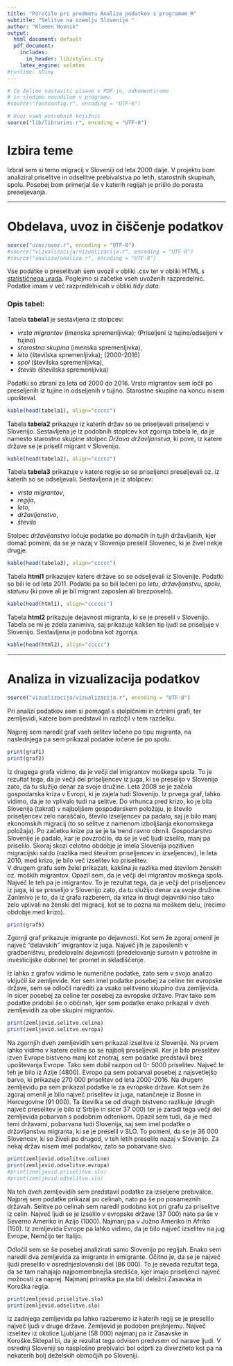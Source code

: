```yaml
---
title: "Poročilo pri predmetu Analiza podatkov s programom R"
subtitle: "Selitve na ozemlju Slovenije "
author: "Klemen Hovnik"
output:
  html_document: default
  pdf_document:
    includes:
      in_header: lib/styles.sty
    latex_engine: xelatex
#runtime: shiny
---
```


```r
# Če želimo nastaviti pisave v PDF-ju, odkomentiramo
# in sledimo navodilom v programu.
#source("fontconfig.r", encoding = "UTF-8")

# Uvoz vseh potrebnih knjižnic
source("lib/libraries.r", encoding = "UTF-8")

```

# Izbira teme

Izbral sem si temo migracij v Sloveniji od leta 2000 dalje.  V projektu bom analiziral priselitve in odselitve prebivalstva po letih, starostnih skupinah, spolu. Posebej bom primerjal še v katerih regijah je prišlo do porasta preseljevanja.


***

# Obdelava, uvoz in čiščenje podatkov

```r
source("uvoz/uvoz.r", encoding = "UTF-8")
#source("vizualizacija/vizualizacija.r", encoding = "UTF-8")
#source("analiza/analiza.r", encoding = "UTF-8")
```

Vse podatke o preselitvah sem uvozil v obliki .csv ter v obliki HTML s [statističnega urada](http://pxweb.stat.si/pxweb/Database/Dem_soc/Dem_soc.asp). Poglejmo si začetke vseh uvoženih razpredelnic.
Podatke imam v več razpredelnicah v obliki *tidy data*.

### Opis tabel:
Tabela **tabela1** je sestavljena iz stolpcev:

* *vrsta migrantov* (imenska spremenljivka); (Priseljeni iz tujine/odseljeni v tujino)
* *starostna skupina* (imenska spremenljivka),
* *leto* (številska spremenljivka); (2000-2016) 
* *spol* (številska spremenljivka),
* *število* (številska spremenljivka)

Podatki so zbrani za leta od 2000 do 2016. Vrsto migrantov sem ločil po preseljenih iz tujine in odseljenih v tujino. Starostne skupine na koncu nisem upošteval. 
```r
kable(head(tabela1), align="ccccc")
```

Tabela **tabela2** prikazuje iz katerih držav so se priseljevali priseljenci v Slovenijo. Sestavljena je iz podobnih stoplcev kot zgornja tabela le, da je namesto starostne skupine stolpec *Država državljanstva*, ki pove, iz katere države se je priselil migrant v Slovenijo.

```r
kable(head(tabela2), align="ccccc")
```

Tabela **tabela3** prikazuje v katere regije so se priseljenci preseljevali oz. iz katerih so se odseljevali. Sestavljena je iz stolpcev:

* *vrsta migrantov*,
* *regija*,
* *leto*,
* *državljanstvo*,
* *število* 

Stolpec *državljanstvo* ločuje podatke po domačih in tujih državljanih, kjer domač pomeni, da se je nazaj v Slovenijo preselil Slovenec, ki je živel nekje drugje.
```r
kable(head(tabela3), align="ccccc")
```

Tabela **html1** prikazujev katere države so se odseljevali iz Slovenije. Podatki so bili le od leta 2011. Podatki pa so bili ločeni po *letu*, *državljanstvu*, *spolu*, *statusu* (ki pove ali je bil migrant zaposlen ali brezposeln).
```r
kable(head(html1), align="cccccc")
```

Tabela **html2** prikazuje dejavnost migranta, ki se je preselil v Slovenijo. Tabela se mi je zdela zanimiva, saj prikazuje kakšen tip ljudi se priseljuje v Slovenijo. Sestavljena je podobna kot zgornja.

```r
kable(head(html2), align="ccccc")
```

***

# Analiza in vizualizacija podatkov

```r
source("vizualizacija/vizualizacija.r", encoding = "UTF-8")
```

Pri analizi podatkov sem si pomagal s stolpičnimi in črtnimi grafi, ter zemljevidi, katere bom predstavil in razložil v tem razdelku.


Najprej sem naredil graf vseh selitev ločene po tipu migranta, na naslednjega pa sem prikazal podatke ločene še po spolu.


```r
print(graf1)
print(graf2)

```


Iz drugega grafa vidimo, da je večji del imigrantov moškega spola. To je rezultat tega, da je večji del priseljencev iz juga, ki se preselijo v Slovenijo zato, da tu služijo denar za svoje družine. 
Leta 2008 se je začela gospodarska kriza v Evropi, ki je zajela tudi Slovenijo. Iz prvega graf, lahko vidimo, da je to vplivalo tudi na selitve. Do vrhunca pred krizo, ko je bila Slovenija (takrat) v najboljšem gospodarskem položaju, je število priseljencev zelo naraščalo, število izseljencev pa padalo, saj je bilo manj ekonomskih migracij (to so selitve z namenom izboljšanja ekonomskega položaja). Po začetku krize pa se je ta trend ravno obrnil. Gospodarstvo Slovenije je padalo, kar je povzročilo, da se je več ljudi izselilo, manj pa priselilo. 
Skoraj skozi celotno obdobje je imela Slovenija pozitiven migracijski saldo (razlika med številom priseljencev in izseljencev), le leta 2010, med krizo, je bilo več izselitev ko priselitev.  
V drugem grafu sem želel prikazati, kakšna je razlika med številom ženskih oz. moških migrantov. Opazil sem, da je večji del migrantov moškega spola. Največ le teh pa je imigrantov. To je rezultat tega, da je večji del priseljencev iz juga, ki se preselijo v Slovenijo zato, da tu služijo denar za svoje družine. Zanimivo je to, da iz grafa razberem, da kriza in drugi dejavniki niso tako zelo vplivali na ženski del migracij, kot se to pozna na moškem delu,  (recimo obdobje med krizo).

```r
print(graf5)
```

Zgornji graf prikazuje imigrante po dejavnosti. Kot sem že zgoraj omenil je največ "delavskih" imigrantov iz juga. Največ jih je zaposlenih v gradbeništvu, predelovalni dejavnosti (predelovanje surovin v potrošne in investicijske dobrine) ter promet in skladiščenje. 

Iz lahko z grafov vidimo le numerične podatke, zato sem v svojo analizo vključil še zemljevide. Ker sem imel podatke posebej za celine ter evropske države, sem se odločil narediti za vsako selitveno skupino dva zemljevida. In sicer posebej za celine ter posebej za evropske države. Prav tako sem podatke pridobil še o občinah, kjer sem podatke enako prikazal v dveh zemljevidih za obe skupini migrantov. 


```r
print(zemljevid.selitve.celine)
print(zemljevid.selitve.evropa)
```
Na zgornjih dveh zemljevidih sem prikazal izselitve iz Slovenije. Na prvem lahko vidimo v katere celine so se najbolj preseljevali. Ker je bilo preselitev izven Evrope bistveno manj kot znotraj, sem podatke predstavil brez upoštevanja Evrope. Tako sem dobil razpon od 0- 5000 priselitev. Največ le teh je bilo iz Azije (4800). Evropo pa sem pobarval posebej z najsvetlejšo barvo, ki prikazuje 270 000 priselitev od leta 2000-2016.
Na drugem zemljevidu pa sem prikazal podatke le za evropske države. Kot sem že zgoraj omenil je bilo največ priselitev iz juga, natančneje iz Bosne in Hercegovine (91 000). Ta številka se od drugih bistveno razlikuje (drugih največ preselitev je bilo iz Srbije in sicer 37 000) ter je zaradi tega večji del zemljevida pobarvan s podobnim odtenkom. Opazil sem tudi, da je med temi državami, pobarvana tudi Slovenija, saj sem imel podatke o državljanstvu migranta, ki se je preselil v SLO. To pomeni, da se je 36 000 Slovencev, ki so živeli po drugod, v teh letih preselilo nazaj v Slovenijo.
Za nekaj držav nisem imel podatkov, zato so pobarvane sivo.

```r
print(zemljevid.odselitve.celine)
print(zemljevid.odselitve.evropa)
#print(zemljevid.priselitve.slo)
#print(zemljevid.odselitve.slo)
```
Na teh dveh zemljevidih sem predstavil podatke za izseljene prebivalce. Najprej sem podatke prikazal po celinah, nato pa še po posameznih državah. 
Selitve po celinah sem naredil podobno kot pri grafu za priselitve iz celin. Največ ljudi se je izselilo v evropske države (37 000) nato pa še v Severno Ameriko in Azijo (1000). Najmanj pa v Južno Ameriko in Afriko (150).
Iz zemljevida Evrope pa lahko vidimo, da je bilo največ izselitev na jug Evrope, Nemčijo ter Italijo.

Odločil sem se še posebej analizirati samo Slovenijo po regijah. Enako sem naredil dva zemljevida za imigrante in emigrante. 
Očitno je, da se je največ ljudi preselilo v osrednjeslovenski del (86 000). To je seveda rezultat tega, da se tam nahajajo najpomembnejša središča, kjer imajo priseljenci največ možnosti za naprej. Najmanj prirastka pa sta bili deležni Zasavska in Koroška regija.
```r
print(zemljevid.priselitve.slo)
print(zemljevid.odselitve.slo)
```

Iz zadnjega zemljevida pa lahko razberemo iz katerih regij se je preselilo največ ljudi v druge države. Zemljevid je podoben prejšnjemu. Največ izselitev iz okolice Ljubljane (58 000) najmanj pa iz Zasavske in Koroške.Sklepal bi, da je rezultat tega odvisen predvsem od narave ljudi. V osrednji Sloveniji so nasplošno prebivalci bol odprti za diverziteto kot pa na nekaterih bolj deželskih območjih po Sloveniji. 



